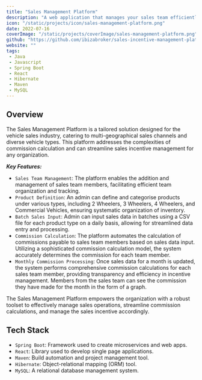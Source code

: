 ```yaml
---
title: "Sales Management Platform"
description: "A web application that manages your sales team efficiently."
icon: "/static/projects/icon/sales-management-platform.png"
date: 2022-07-16
coverImage: "/static/projects/coverImage/sales-management-platform.png"
github: "https://github.com/ibizabroker/sales-incentive-management-platform"
website: ""
tags: 
 - Java
 - Javascript
 - Spring Boot
 - React
 - Hibernate
 - Maven
 - MySQL
---
```


## Overview
The Sales Management Platform is a tailored solution designed for the vehicle sales industry, catering to multi-geographical sales channels and diverse vehicle types. This platform addresses the complexities of commission calculation and can streamline sales incentive management for any organization.

***Key Features:***

- `Sales Team Management`: The platform enables the addition and management of sales team members, facilitating efficient team organization and tracking.
- `Product Definition`: An admin can define and categorise products under various types, including 2 Wheelers, 3 Wheelers, 4 Wheelers, and Commercial Vehicles, ensuring systematic organization of inventory.
- `Batch Sales Input`: Admin can input sales data in batches using a CSV file for each product type on a daily basis, allowing for streamlined data entry and processing.
- `Commission Calculation`: The platform automates the calculation of commissions payable to sales team members based on sales data input. Utilizing a sophisticated commission calculation model, the system accurately determines the commission for each team member.
- `Monthly Commission Processing`: Once sales data for a month is updated, the system performs comprehensive commission calculations for each sales team member, providing transparency and efficiency in incentive management. Members from the sales team can see the commission they have made for the month in the form of a graph.

The Sales Management Platform empowers the organization with a robust toolset to effectively manage sales operations, streamline commission calculations, and manage the sales incentive accordingly.

## Tech Stack
- `Spring Boot`: Framework used to create microservices and web apps.
- `React`: Library used to develop single page applications.
- `Maven`: Build automation and project management tool.
- `Hibernate`: Object-relational mapping (ORM) tool.
- `MySQL`: A relational database management system.